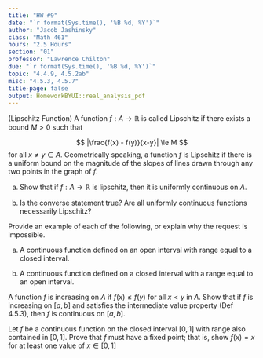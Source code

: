 ```yaml
---
title: "HW #9"
date: "`r format(Sys.time(), '%B %d, %Y')`"
author: "Jacob Jashinsky"
class: "Math 461"
hours: "2.5 Hours"
section: "01"
professor: "Lawrence Chilton"
due: "`r format(Sys.time(), '%B %d, %Y')`"
topic: "4.4.9, 4.5.2ab"
misc: "4.5.3, 4.5.7"
title-page: false
output: HomeworkBYUI::real_analysis_pdf
---
```

<!------------------------------------------------------------------------------>
<!------------------------------- Question 01 ---------------------------------->
<!------------------------------------------------------------------------------>
\exercise{4.4.9}

(Lipschitz Function) A function $f: A \to \mathbb{R}$ is called Lipschitz if there exists a bound $M > 0$ such that 

$$
|\frac{f(x) - f(y)}{x-y}| \le M
$$
for all $x \ne y \in A$. Geometrically speaking, a function $f$ is Lipschitz if there is a uniform bound on the magnitude of the slopes of lines drawn through any two points in the graph of $f$.

a) Show that if $f: A \to \mathbb{R}$ is lipschitz, then it is uniformly continuous on $A$. 


\begin{solution}
Let $\epsilon > 0$ and $\delta = \epsilon/M$.

$$
\begin{aligned}
|x - y| &< \delta \\
|x - y| &< \epsilon/M \\
M|x - y| &< \epsilon \\
|f(x) - f(y)| < M|x - y| &< \epsilon \\
|f(x) - f(y)| &< \epsilon 
\end{aligned}
$$

Thus $f$ is uniformly continuous. 
\end{solution}

b) Is the converse statement true? Are all uniformly continuous functions necessarily Lipschitz?

\begin{solution}
The converse is not true. $f(x) = \sqrt{x}$ is uniformly continuous, but it is not Lipschitz.

$$
\frac{|\sqrt{x} - \sqrt{y}|}{|x-y|} = \frac{|\sqrt{x} - \sqrt{y}|}{|(\sqrt{x} - \sqrt{y})(\sqrt{x} + \sqrt{y})|} = \frac{1}{|\sqrt{x} + \sqrt{y})|}
$$
The above expression can be bounded by an $M$ except when $x=y=0$. Thus $f(x) = \sqrt{x}$ is not Lipschitz.
\end{solution}

\newpage


<!------------------------------------------------------------------------------>
<!------------------------------- Question 02 ---------------------------------->
<!------------------------------------------------------------------------------>
\exercise{4.5.2ab}

Provide an example of each of the following, or explain why the request is impossible. 

a) A continuous function defined on an open interval with range equal to a closed interval. 

\begin{solution}
Let $f(x) = 1$

This range will always be 1, which will be closed because its an isolated point.  
\end{solution}

b) A continuous function defined on a closed interval with a range equal to an open interval. 

\begin{solution}
If these intervals were bounded then by the intermediate value theorem this would be impossible. However, if you let intervals be unbounded, then we can consider $\mathbb{R}$ as a closed and open set. Therefore $f(x) = x$ is defined on a closed set and maps to an open set.    
\end{solution}


\newpage
<!------------------------------------------------------------------------------>
<!------------------------------- Question 03 ---------------------------------->
<!------------------------------------------------------------------------------>
\exercise{4.5.3}

A function $f$ is increasing on $A$ if $f(x) \le f(y)$ for all $x < y$ in $A$. Show that if $f$ is increasing on $[a,b]$ and satisfies the intermediate value property (Def 4.5.3), then $f$ is continuous on $[a,b]$.

\begin{solution}
Let the function be strictly increasing on the domain, and satisfy the intermediate value property. This implies that for all $f(x) < L < f(y)$ there exist a $c$ such that $a < c < b$ and $f(c) = L$. \\ 

Characterizations of Continuity says that for all $V_\epsilon(f(c))$, there exists a $V_\delta(c)$ with the property that $x \in V_\delta(c)$ implies $f(x) \in V_\epsilon(f(c))$. \\

Because the intermediate value property is satisfied and the function is strictly increasing, then for any $\epsilon$ neighborhood around $f(c)$, it will always be possible to find a $\delta$ neighborhood around $c$. Thus the function must be continuous. 
\end{solution}



<!------------------------------------------------------------------------------>
<!------------------------------- Question 04 ---------------------------------->
<!------------------------------------------------------------------------------>
\exercise{4.5.7}

Let $f$ be a continuous function on the closed interval $[0,1]$ with range also contained in $[0,1]$. Prove that $f$ must have a fixed point; that is, show $f(x) = x$ for at least one value of $x \in [0,1]$

\begin{solution}
I will show that $f(x) = x$ exists. \\

Since the range is contained in $[0,1]$ and by the intermediate value theorem, there exists at least one point, $c \in [0,1]$, where $f(c) = x$. \\

But since $x$ is also an element of the domain, and every element in the domain is mapped to the range. There will always exists a point $c$ in the domain such that $f(c) = c$, maps back to itself. Thus a fixed point exists. 
\end{solution}
